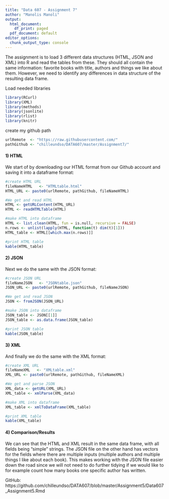 ---
title: "Data 607 - Assignment 7"
author: "Manolis Manoli"
output:
  html_document:
    df_print: paged
  pdf_document: default
editor_options:
  chunk_output_type: console
---

The assignment is to load 3 different data structures (HTML, JSON and XML) into R and read the tables from these. They should all contain the same information: favorite books with title, authors and things we like about them. However, we need to identify any differences in data structure of the resulting data frame.

Load needed libraries
```{r load-libraries,warning=F}
library(RCurl)
library(XML)
library(methods)
library(jsonlite)
library(rlist)
library(knitr)
```

create my github path
```{r set-Github-dir,eval=T}
urlRemote  <- "https://raw.githubusercontent.com/"
pathGithub <- "chilleundso/DATA607/master/Assignment7/"
```

#### 1) HTML
 
  
We start of by downloading our HTML format from our Github account and saving it into a dataframe format:
```{r HTML,eval=T}
#create HTML URL
fileNameHTML   <- "HTMLtable.html"
HTML_URL <- paste0(urlRemote, pathGithub, fileNameHTML)

#We get and read HTML
HTML <- getURLContent(HTML_URL) 
HTML <- readHTMLTable(HTML)

#make HTML into dataframe
HTML <- list.clean(HTML, fun = is.null, recursive = FALSE)
n.rows <- unlist(lapply(HTML, function(t) dim(t)[1]))
HTML_table <- HTML[[which.max(n.rows)]]

#print HTML table
kable(HTML_table)
```


#### 2) JSON
  
Next we do the same with the JSON format:
```{r JSON,eval=T}
#create JSON URL
fileNameJSON   <- "JSONtable.json"
JSON_URL <- paste0(urlRemote, pathGithub, fileNameJSON)

#We get and read JSON
JSON <- fromJSON(JSON_URL)

#make JSON into dataframe
JSON_table <- JSON[[1]]
JSON_table <- as.data.frame(JSON_table)

#print JSON table
kable(JSON_table) 
```

#### 3) XML
  
And finally we do the same with the XML format:
```{r XML,eval=T}
#create XML URL
fileNameXML   <- "XMLtable.xml"
XML_URL <- paste0(urlRemote, pathGithub, fileNameXML)

#We get and parse JSON
XML_data <- getURL(XML_URL)
XML_table <- xmlParse(XML_data)

#make XML into dataframe
XML_table <- xmlToDataFrame(XML_table)

#print XML table
kable(XML_table)
```


#### 4) Comparison/Results
  
We can see that the HTML and XML result in the same data frame, with all fields being "simple" strings. The JSON file on the other hand has vectors for the fields where there are multiple inputs (multiple authors and multiple things I like about each book). This makes working with the JSON file easier down the road since we will not need to do further tidying if we would like to for example count how many books one specific author has written.

  

    

GitHub:
https://github.com/chilleundso/DATA607/blob/master/Assignment5/Data607_Assignment5.Rmd  
